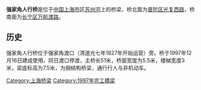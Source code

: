 '''强家角人行桥'''是位于[[中華人民共和國|中国]][[上海市|上海市]]区[[苏州河|苏州河]]上的桥梁，桥北面为[[普陀区_(上海市)|普陀区]][[光复西路|光复西路]]，桥南面为[[长宁区|长宁区]][[万航渡路|万航渡路]]。

== 历史 ==
强家角人行桥位于强家角渡口（清道光七年1827年开始运营）旁。桥于1997年12月16日建成使用，同日渡口停渡，主桥长51米，桥面宽度为5.5米，楼梯宽度3米，梁底标高为7.5米，为钢结构桥梁，通行行人与非机动车。

{{Bridge-Stub}}
{{SH-stub}}
{{上海桥隧}}
[[Category:上海桥梁|Category:上海桥梁]]
[[Category:1997年完工橋梁|Category:1997年完工橋梁]]